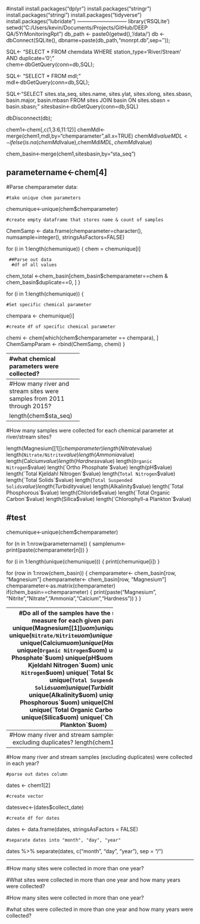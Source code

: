#install
install.packages("dplyr")
install.packages("stringr")
install.packages("stringi")
install.packages("tidyverse")
install.packages("lubridate")
-----------------------------
library('RSQLite')
setwd("C:/Users/kevin/Documents/Projects/GitHub/DEEP QA/5YrMonitoringRpt")
db_path <- paste0(getwd(),'/data/')
db <- dbConnect(SQLite(), dbname=paste(db_path,"monrpt.db",sep=''));

SQL<- "SELECT *
       FROM 
          chemdata
       WHERE
          station_type='River/Stream' AND duplicate='0';"  
chem<-dbGetQuery(conn=db,SQL);

SQL<- "SELECT *
       FROM 
          mdl;"  
mdl<-dbGetQuery(conn=db,SQL);          
          
SQL<-"SELECT
        sites.sta_seq,
        sites.name,
        sites.ylat,
        sites.xlong,
        sites.sbasn,
        basin.major,
        basin.mbasn
      FROM 
        sites
      JOIN 
        basin
      ON
        sites.sbasn = basin.sbasn;"
sitesbasin<-dbGetQuery(conn=db,SQL)    

dbDisconnect(db);

chem1<-chem[,c(1,3:6,11:12)]
chemMdl<-merge(chem1,mdl,by="chemparameter",all.x=TRUE)
chemMdl$valueMDL<-ifelse(is.na(chemMdl$value),chemMdl$MDL,chemMdl$value)

chem_basin<-merge(chem1,sitesbasin,by="sta_seq")

parametername<-chem[4]  
--------------------------
#Parse chemparameter data:

    #take unique chem parameters
chemunique<-unique(chem$chemparameter)

    #create empty dataframe that stores name & count of samples
ChemSamp <- data.frame(chemparameter=character(), 
                numsample=integer(), 
                stringsAsFactors=FALSE)

for (i in 1:length(chemunique)) {
  chem = chemunique[i]
  
     ##Parse out data 
      #df of all values
  chem_total <-chem_basin[chem_basin$chemparameter==chem & chem_basin$duplicate==0, ]
}

for (i in 1:length(chemunique)) {
  
    #Set specific chemical parameter
  chempara <- chemunique[i]
  
    #create df of specific chemical parameter
  chemi <- chem[which(chem$chemparameter == chempara), ]
  ChemSampParam <- rbind(ChemSamp, chemi)
}

---------------------------
#what chemical parameters were collected?

unique(chem$chemparameter)

---------------------------
#How many river and stream sites were samples from 2011 through 2015?

length(chem$sta_seq)

---------------------------
#How many samples were collected for each chemical parameter at river/stream sites? 

length(Magnesium[[1]]$chemparameter)
length(Nitrate$value)
length(`Nitrate/Nitrite`$value)
length(Ammonia$value)
length(Calcium$value)
length(Hardness$value)
length(`Organic Nitrogen`$value)
length(`Ortho Phosphate`$value)
length(pH$value)
length(`Total Kjeldahl Nitrogen`$value)
length(`Total Nitrogen`$value)
length(`Total Solids`$value)
length(`Total Suspended Solids`$value)
length(Turbidity$value)
length(Alkalinity$value)
length(`Total Phosphorous`$value)
length(Chloride$value)
length(`Total Organic Carbon`$value)
length(Silica$value)
length(`Chlorophyll-a Plankton`$value)

#test 
----------------------------------------
chemunique<-unique(chem$chemparameter)

for (n in 1:nrow(parametername)) {
    samplenum<-
    print(paste(chemparameter[n]))
}

for (i in 1:length(unique(chemunique))) {
  print(chemunique[i])
}

for (row in 1:nrow(chem_basin)) {
  chemparameter<- chem_basin[row, "Magnesium"]
  chemparameter<- chem_basin[row, "Magnesium"]
  chemparameter<-as.matrix(chemparameter)
  if(chem_basin==chemparameter) {
    print(paste("Magnesium", 
                "Nitrite","Nitrate","Ammonia","Calcium","Hardness"))
  }
}

----------------------------------------
#Do all of the samples have the same unit of measure for each given parameter?
  unique(Magnesium[[1]]$uom)
  unique(Nitrate$uom)
  unique(`Nitrate/Nitrite`$uom)
  unique(Ammonia$uom)
  unique(Calcium$uom)
  unique(Hardness$uom)
  unique(`Organic Nitrogen`$uom)
  unique(`Ortho Phosphate`$uom)
  unique(pH$uom)
  unique(`Total Kjeldahl Nitrogen`$uom)
  unique(`Total Nitrogen`$uom)
  unique(`Total Solids`$uom)
  unique(`Total Suspended Solids`$uom)
  unique(Turbidity$uom)
  unique(Alkalinity$uom)
  unique(`Total Phosphorous`$uom)
  unique(Chloride$uom)
  unique(`Total Organic Carbon`$uom)
  unique(Silica$uom)
  unique(`Chlorophyll-a Plankton`$uom)
----------------------------------------
#How many river and stream samples were collected excluding duplicates?
length(chem1$station_type)
----------------------------------------          
#How many river and stream samples (excluding duplicates) were collected in each year?
    
    #parse out dates column
dates <- chem1[2]
    
    #create vector
datesvec<-(dates$collect_date)
    
    #create df for dates
dates <- data.frame(dates, stringsAsFactors = FALSE)
    
    #separate dates into "month", "day", "year"
dates %>% 
  separate(dates, c("month", "day", "year"), sep = "/")

----------------------------------------
#How many sites were collected in more than one year? 

#What sites were collected in more than one year and how many years were collected?

#How many sites were collected in more than one year?

#what sites were collected in more than one year and how many years were collected?
